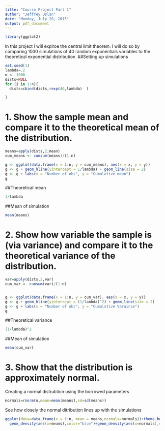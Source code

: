 ```yaml
---
title: "Course Project Part 1"
author: "Jeffrey Uslan"
date: "Monday, July 20, 2015"
output: pdf_document
---
```

```r
library(ggplot2)
```
In this project I will explroe the central limit theorem. I will do so by comparing 1000 simulations 
of 40 random exponentials variables to the theoretical exponential distribution.
##Setting up simulations

```r
set.seed(1)
lambda=.2
n <- 1000
dists=NULL
for (i in 1:n){
  dists=cbind(dists,rexp(40,lambda)  )

}
```

# 1. Show the sample mean and compare it to the theoretical mean of the distribution.
```r
means=apply(dists,2,mean)
cum_means <- cumsum(means)/(1:n)

g <- ggplot(data.frame(x = 1:n, y = cum_means), aes(x = x, y = y))
g <- g + geom_hline(yintercept = 1/lambda) + geom_line(size = 2)
g <- g + labs(x = "Number of obs", y = "Cumulative mean")
g
```
##Theoretical mean
```r
1/lambda
```
##Mean of simulation
```r
mean(means)
```
# 2. Show how variable the sample is (via variance) and compare it  to the theoretical variance of the distribution.
```r
var=apply(dists,2,var)
cum_var <- cumsum(var)/(1:n)


g <- ggplot(data.frame(x = 1:n, y = cum_var), aes(x = x, y = y))
g <- g + geom_hline(yintercept = (1/lambda)^2) + geom_line(size = 2)
g <- g + labs(x = "Number of obs", y = "Cumulative Varaince")
g
```
##Theoretical variance
```r
(1/lambda)^2
```
##Mean of simulation
```r
mean(cum_var)
```
# 3. Show that the distribution is approximately normal.
Creating a normal distrubtion using the borrowed parameters
```r
normals=rnorm(n,mean=mean(means),sd=sd(means))
```
See how closely the normal ditribution lines up with the simulations
```r
ggplot(data=data.frame(x = 1:n, mean = means,normals=normals))+theme_bw()+
  geom_density(aes(x=means),color="blue")+geom_density(aes(x=normals),color="red")
```
